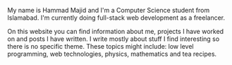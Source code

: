 My name is Hammad Majid and I'm a Computer Science student from Islamabad. I'm currently doing full-stack web development as a freelancer.

On this website you can find information about me, projects I have worked on and posts I have written. I write mostly about stuff I find interesting so there is no specific theme. These topics might include: low level programming, web technologies, physics, mathematics and tea recipes.
